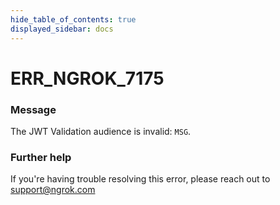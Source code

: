 ```yaml
---
hide_table_of_contents: true
displayed_sidebar: docs
---
```



# ERR_NGROK_7175

### Message
The JWT Validation audience is invalid: `MSG`.

<ErrorDetails error='err_ngrok_7175' />


### Further help
If you're having trouble resolving this error, please reach out to [support@ngrok.com](mailto:support@ngrok.com?subject=Help%20with%20ERR_NGROK_7175)

